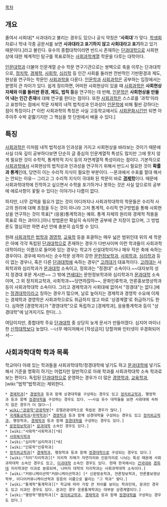 [[목차]]
== 개요 ==
줄여서 사회대[* 사과대라고 불리는 경우도 있으나 공식 약칭은 ''''사회대''''가 맞다. [[학생회]] 자료나 학내 각종 공문서를 보면 '''사과대라고 표기하지 않고 사회대라고 표기'''하고 있기 때문이다.]라고 불린다. 유수의 종합대학이라면 반드시 존재하는 [[단과대학]]으로 사회현상에 대한 체계적인 탐구를 목표로하는 [[사회과학]]계열 학문을 다루는 대학이다.


[[인문대학]]과 더불어 인문계열 순수 학문 연구기관으로는 쌍벽으로 축을 이루는 단과대학으로, [[정치학]], [[경제학]], [[사회학]], [[심리학]] 등 인간 사회를 둘러싼 전반적인 기반환경과 제도, 현상을 연구하는 학문인 [[사회과학]]을 다룬다. [[인문학]]과 [[사회과학]]은 공부하는 입장에서는 분명히 큰 차이가 있다. 쉽게 정리하면, 어떠한 사회현상이 있을 때 [[사회과학]]은 '''사회현상 자체와 이를 둘러싼 환경, 제도, 법칙 등'''을 연구하는 데 반해, [[인문학]]은 '''사회현상을 만들어 내는 인간 존재'''에 대해 연구를 한다는 점이다. 또한 [[사회과학]]은 스스로를 '과학'이라고 표방하는 점에서 학문 자체의 내적 법칙성과 인과성이 [[인문학]]에 비해 훨씬 강하다는 점이 특징이다.[* 이런 사회과학의 특징은 사실 고등학교에서도 [[사회문화]]시간만 되면 아주아주 수박 겉핧기지만 그 핵심을 첫 단원에서 배울 수 있다.]

== 특징 ==
[[사회과학]]은 이처럼 내적 법칙성과 인과성을 가지고 사회현상을 바라보는 것이기 때문에 사실 더욱 깊이 공부하다보면 단순히 글 중심의 인문계열적 특성도 많지만 그에 못지 않게 필요한 것이 수학적, 통계학적 지식 등의 자연계열적 특성이라는 점이다. 기본적으로 [[사회과학]]에서 사회현상의 법칙성과 인과성을 연구하기 위해서 반드시 필요한 것이 '''확률과 통계'''인데, 당연히 이는 수리적 지식이 필요한 부분이다. --문과에서 수포를 절대 해서는 안되는 이유-- 그리고 그 수리적 지식이 극대화 된 학문이 바로 '''[[경제학]]'''이다. 때문에 사회과학대학에 진학하고 싶으면서 수학을 포기하거나 못하는 것은 사실 앞으로의 공부에 애로사항이 꽃필 수 있다는 이야기나 다름이 없다. 

하지만, 너무 겁먹을 필요가 없는 것이 어디까지나 사회과학대학의 학문들은 수리적 사고의 원리에 대해 초점을 두는 것이 아니라 그저 통계적, 수리적 연구방법을 통해 사회현상을 연구하는 것이 목표[* (응용)통계학과는 예외. 통계 자체의 원리와 경제적 적용을 목표로 하는 과이다.]이니 방법론만 확실히 숙지하면 공부에 큰 지장이 없으며, 그 방법론도 열심히만 하면 4년 안에 충분히 습득할 수 있다.

원래 [[사회과학]]은 [[법학]]과 [[경영학]], [[교육학]] 등을 포괄하는 매우 넓은 범위인데 위의 세 학문은 아예 각각 독립된 [[단과대학]]으로 존재하는 경우가 다반사이며 이런 학과들이 사회과학대학이라는 이름으로 들어와 있는 경우는 학교가 신설대학이거나 매우 작은 축에 속하는 경우이다. 경우에 따라서는 순수학문 성격이 강한 [[문헌정보학과]], [[사회학과]], [[심리학과]] 등이 없는 경우나, 혹은 다른 [[단과대학]]에 속하는 경우[* [[고려대]]가 대표적이다. [[고려대]]는 사회학과와 심리학과가 [[문과대학]] 소속이고, 정외과는 "정경대" 소속이다.~~대자보의 성지 정경대 후문 게시판~~ 그 밖에 [[연세대]]는 문헌정보학과와 심리학과가 [[문과대학]] 소속이며, 그 외 정치외교학과, 사회학과~~당연하잖아~~, 문화인류학과, 언론홍보영상학과 등이 사회과학대학 소속이다. 그리고 경제학과가 사회대에 없어서 "정경대"는 없다.]에는 [[정경대학]]이라고 칭하는 경우가 많으며, 날로 높아지는 경제학과 경영학 수요에 이제는 경제학과 경영학은 사회과학으로도 취급하지 않고 따로 '상경계열'로 취급하기도 한다. 심하면 [경영학과]가 "경영대학"으로 독립하고 [경제학과], 응용통계학과 등이 "상경대학"에 남겨지기도 한다(...).


여담이지만, 종합대학 주요 [[단과대학]] 중 상당히 늦게 문서가 만들어졌다. 심지어 마이너한 [[신학대학]]보다 늦었다. --너무 메이저해서 [작성금지] 당할까봐 인터넷이 우경화되어서--

== 사회과학대학 학과 목록 ==
학교마다 아래 있는 학과들을 사회과학대학/정경대학에 넣기도 하고 [[문과대학]]에 넣기도 해서 기준을 명확히 하기는 어렵지만 일반적으로 아래 학과를 사회과학대학 소속 학과로 보는 편이다. 독립된 [[단과대학]]으로 운영하는 경우가 더 많은 [[경영학과]], [[교육학과]], [wiki:"법학"법학과]는 제외한다.

 * [[경제학과]][* [[경영학과]] 등과 함께 상경대학을 구성하는 경우도 있고 [[정치외교학과]], 행정학과 등과 함께 [[정경대학]]을 구성하는 경우도 있다. ~~사실 유수 대학들을 보면 사회대에 속하지 않은 경우가 더 많다~~]
 * [[wiki:"관광학"관광학부]][* 호텔관광대학으로 독립된 경우가 많다.]
 * [[국제통상학과]]/[[무역학과]][* [[경영학과]] 등과 함께 상경대학을 구성하는 경우도 있고 [[정치외교학과]], 행정학과, [[경제학과]] 등과 함께 [[정경대학]]을 구성하는 경우도 있다.]
 * [[문헌정보학과]][* [[문과대학]] 소속인 경우도 있다.]
 * [wiki:"사회학"사회학과][*8]
 * [[사회복지학과]]
 * [wiki:"심리학"심리학과][*8]
 * [wiki:"인류학"인류학과]
 * [[정치외교학과]][* [[경제학과]], 행정학과 등과 함께 [[정경대학]]으로 구성되는 경우도 있다.]
 * [wiki:"지리"지리학과][* 지리학 자체가 자연지리와 인문지리로 나뉘는 특성 때문에 사회과학대학 소속인 경우도 있고, [[이과대학]] 소속인 경우도 있다. 현재 한국에서는 [[건국대]]와 [[경희대]] 지리학과만 이과로 분류되며, 나머지 대학의 지리학과는 사회과학대학 소속이다.]
 * [wiki:"커뮤니케이션학"커뮤니케이션학과] [* 신문방송학과, 언론정보학과, 언론홍보영상학부, 미디어커뮤니케이션학과 등등의 이름으로 불리는 "그 학과" 맞다.]
 * [wiki:"통계학"통계학과][* 학교에 따라 가장 큰 차이를 보이는 학과인데, 문과인 경우도 있고 이과인 경우도 있다. 문과인 경우 응용통계학과는 대부분 상경계열이다.]
 * [wiki:"행정학"행정학과][* [[정치외교학과]], [[경제학과]] 등과 함께 [[정경대학]]을 구성하는 경우도 있다.]
